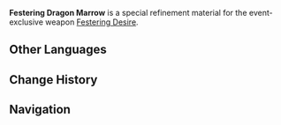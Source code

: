{{Item Infobox
|id           = 200103
|type         = Refinement Materials
|invCategory  = Character Development Items
|rarity       = 4
|effect       = Specialized refinement material for [[Festering Desire]].
|description  = This is the product of purifying [[Durin]]'s vile venom, which has seeped into and spread throughout [[Dragonspine]]'s ley lines. By using it on a bloodthirsty sword with a strong affinity for such materials, you can increase that sword's power.
|source1      = [[The Chalk Prince and the Dragon]] Event Shops
}}
'''Festering Dragon Marrow''' is a special refinement material for the event-exclusive weapon [[Festering Desire]].

==Other Languages==
{{Other Languages
|en      = Festering Dragon Marrow
|zhs     = 腐殖龙髓
|zhs_rm  = Fǔzhí Lóngsuǐ
|zht     = 腐殖龍髓
|zht_rm  = Fǔzhí Lóngsuǐ
|zh_tl   = 
|ja      = 腐植の龍髄
|ja_rm   = Fushoku no Ryuuzui
|ja_tl   = Dragon Marrow of Humus
|ko      = 부식된 용의 정수
|ko_rm   = 
|ko_tl   = 
|es      = Médula ponzoñosa
|es_tl   = Venomous Bone Marrow
|fr      = Moelle de dragon infecté
|fr_tl   = Infected Dragon Marrow
|ru      = Костный мозг дракона
|ru_tl   = 
|th      = Festering Dragon Marrow
|vi      = Xương Rồng Mục Nát
|vi_tl   = 
|de      = Drachenmark der Verderbnis
|de_tl   = Dragon Marrow of Doom
|id      = Festering Dragon Marrow
|pt      = Essência Pútrida de Dragão
|pt_tl   = 
}}

==Change History==
{{Change History|1.2}}

==Navigation==
{{Development Item Navbox|type=Weapon Materials}}